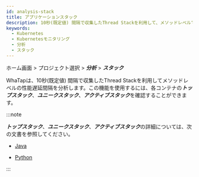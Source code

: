 ```yaml
---
id: analysis-stack
title: アプリケーションスタック
description: 10秒(既定値) 間隔で収集したThread Stackを利用して、メソッドレベルで性能遅延間隔を分析します。
keywords:
  - Kubernetes
  - Kubernetesモニタリング
  - 分析
  - スタック
---
```


ホーム画面 > プロジェクト選択 > ***分析*** > ***スタック***

<ImgLang img='whatap_kubernetes_analysis_stack_1.png' desc='スタック' />

WhaTapは、10秒(既定値) 間隔で収集したThread Stackを利用してメソッドレベルの性能遅延間隔を分析します。この機能を使用するには、各コンテナの***トップスタック***、***ユニークスタック***、***アクティブスタック***を確認することができます。 

:::note

***トップスタック***、***ユニークスタック***、***アクティブスタック***の詳細については、次の文書を参照してください。 

- [Java](../java/analysis-apm)

- [Python](../python/analysis-apm)

:::
